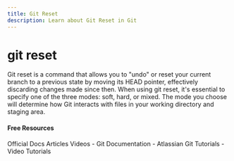 ```yaml
---
title: Git Reset
description: Learn about Git Reset in Git
---
```


# git reset

Git reset is a command that allows you to "undo" or reset your current branch to a previous state by moving its HEAD pointer, effectively discarding changes made since then. When using git reset, it's essential to specify one of the three modes: soft, hard, or mixed. The mode you choose will determine how Git interacts with files in your working directory and staging area.

#### Free Resources

<Tabs defaultValue="official">
<TabsList>
<TabsTrigger value="official">Official Docs</TabsTrigger>
<TabsTrigger value="article">Articles</TabsTrigger>
<TabsTrigger value="video">Videos</TabsTrigger>
</TabsList>

<TabsContent value="official">
- <Link href="https://git-scm.com/docs">Git Documentation</Link>
</TabsContent>
<TabsContent value="article">
- <Link href="https://www.atlassian.com/git/tutorials">Atlassian Git Tutorials</Link>
</TabsContent>
<TabsContent value="video">
- <Link href="https://www.youtube.com/results?search_query=git+git-reset+tutorial">Video Tutorials</Link>
</TabsContent>
</Tabs>
